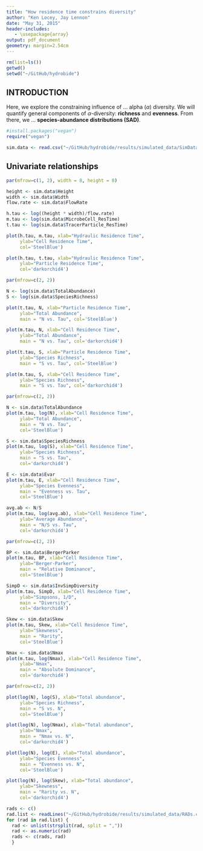 ```yaml
---
title: "How residence time constrains diversity"
author: "Ken Locey, Jay Lennon"
date: "May 31, 2015"
header-includes:
   - \usepackage{array}
output: pdf_document
geometry: margin=2.54cm
---
```


```r
rm(list=ls()) 
getwd() 
setwd("~/GitHub/hydrobide") 
```

## INTRODUCTION

Here, we explore the constraining influence of ...  alpha ($\alpha$) diversity. 
We will quantify general components of $\alpha$-diversity: **richness** and **evenness**.
From there, we ...  **species-abundance distributions (SAD)**.

```r
#install.packages("vegan") 
require("vegan") 

sim.data <- read.csv("~/GitHub/hydrobide/results/simulated_data/SimData.csv")  
```

## Univariate relationships

```r
par(mfrow=c(1, 2), width = 8, height = 8)

height <- sim.data$Height
width <- sim.data$Width
flow.rate <- sim.data$FlowRate

h.tau <- log((height * width)/flow.rate)
m.tau <- log(sim.data$MicrobeCell_ResTime)
t.tau <- log(sim.data$TracerParticle_ResTime)

plot(h.tau, m.tau, xlab="Hydraulic Residence Time", 
     ylab="Cell Residence Time", 
     col='SteelBlue')

plot(h.tau, t.tau, xlab="Hydraulic Residence Time", 
     ylab="Particle Residence Time", 
     col='darkorchid4')
```


```r
par(mfrow=c(2, 2))

N <- log(sim.data$TotalAbundance)
S <- log(sim.data$SpeciesRichness)

plot(t.tau, N, xlab="Particle Residence Time", 
     ylab="Total Abundance", 
     main = "N vs. Tau", col='SteelBlue')

plot(m.tau, N, xlab="Cell Residence Time", 
     ylab="Total Abundance", 
     main = "N vs. Tau", col='darkorchid4')

plot(t.tau, S, xlab="Particle Residence Time", 
     ylab="Species Richness", 
     main = "S vs. Tau", col='SteelBlue')

plot(m.tau, S, xlab="Cell Residence Time", 
     ylab="Species Richness", 
     main = "S vs. Tau", col='darkorchid4')

```


```r
par(mfrow=c(2, 2))

N <- sim.data$TotalAbundance
plot(m.tau, log(N), xlab="Cell Residence Time", 
     ylab="Total Abundance", 
     main = "N vs. Tau",
     col='SteelBlue')

S <- sim.data$SpeciesRichness
plot(m.tau, log(S), xlab="Cell Residence Time", 
     ylab="Species Richness", 
     main = "S vs. Tau",
     col='darkorchid4')

E <- sim.data$Evar
plot(m.tau, E, xlab="Cell Residence Time", 
     ylab="Species Evenness", 
     main = "Evenness vs. Tau",
     col='SteelBlue')

avg.ab <- N/S
plot(m.tau, log(avg.ab), xlab="Cell Residence Time", 
     ylab="Average Abundance",
     main = "N/S vs. Tau",
     col='darkorchid4')
```


```r
par(mfrow=c(2, 2))

BP <- sim.data$BergerParker
plot(m.tau, BP, xlab="Cell Residence Time", 
     ylab="Berger-Parker", 
     main = "Relative Dominance",
     col='SteelBlue')

SimpD <- sim.data$InvSimpDiversity
plot(m.tau, SimpD, xlab="Cell Residence Time", 
     ylab="Simpsons, 1/D", 
     main = "Diversity",
     col='darkorchid4')

Skew <- sim.data$Skew
plot(m.tau, Skew, xlab="Cell Residence Time", 
     ylab="Skewness", 
     main = "Rarity",
     col='SteelBlue')

Nmax <- sim.data$Nmax
plot(m.tau, log(Nmax), xlab="Cell Residence Time", 
     ylab="Nmax",
     main = "Absolute Dominance",
     col='darkorchid4')
```


```r
par(mfrow=c(2, 2))

plot(log(N), log(S), xlab="Total abundance",
     ylab="Species Richness", 
     main = "S vs. N",
     col='SteelBlue')

plot(log(N), log(Nmax), xlab="Total abundance", 
     ylab="Nmax", 
     main = "Nmax vs. N",
     col='darkorchid4')

plot(log(N), log(E), xlab="Total abundance", 
     ylab="Species Evenness", 
     main = "Evenness vs. N",
     col='SteelBlue')

plot(log(N), log(Skew), xlab="Total abundance", 
     ylab="Skewness",
     main = "Rarity vs. N",
     col='darkorchid4')
```


```r
rads <- c()
rad.list <- readLines("~/GitHub/hydrobide/results/simulated_data/RADs.csv")  
for (rad in rad.list) {
  rad <- unlist(strsplit(rad, split = ","))  
  rad <- as.numeric(rad)
  rads <- c(rads, rad)
  }
```
